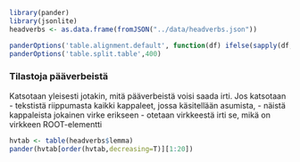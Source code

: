 
```r
library(pander)
library(jsonlite)
headverbs <- as.data.frame(fromJSON("../data/headverbs.json"))

panderOptions('table.alignment.default', function(df) ifelse(sapply(df, is.numeric), 'right', 'left'))
panderOptions('table.split.table',400)

```


### Tilastoja pääverbeistä


Katsotaan yleisesti jotakin, mitä pääverbeistä voisi saada irti.
Jos katsotaan  
    - tekstistä riippumasta kaikki kappaleet, jossa käsitellään asumista, 
    - näistä kappaleista jokainen virke erikseen
    - otetaan virkkeestä irti se, mikä on virkkeen ROOT-elementti


```r

hvtab <- table(headverbs$lemma)
pander(hvtab[order(hvtab,decreasing=T)][1:20])

```


